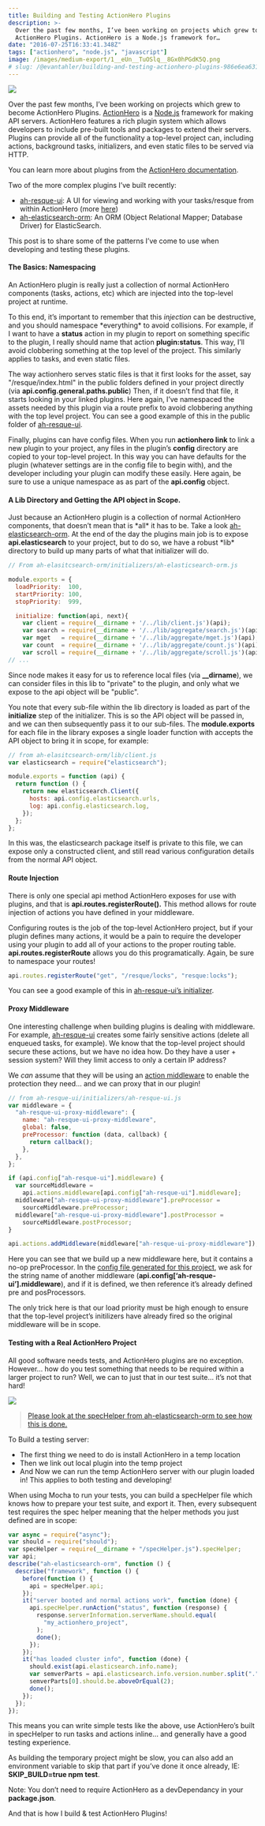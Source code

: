 ```yaml
---
title: Building and Testing ActionHero Plugins
description: >-
  Over the past few months, I’ve been working on projects which grew to become
  ActionHero Plugins. ActionHero is a Node.js framework for…
date: "2016-07-25T16:33:41.348Z"
tags: ["actionhero", "node.js", "javascript"]
image: /images/medium-export/1__eUn__TuOSlq__8Gx0hPGdK5Q.png
# slug: /@evantahler/building-and-testing-actionhero-plugins-986e6ea6317f
---
```


![](/images/medium-export/1__eUn__TuOSlq__8Gx0hPGdK5Q.png)

Over the past few months, I’ve been working on projects which grew to become ActionHero Plugins. [ActionHero](http://www.actionherojs.com/) is a [Node.js](https://medium.com/u/96cd9a1fb56) framework for making API servers. ActionHero features a rich plugin system which allows developers to include pre-built tools and packages to extend their servers. Plugins can provide all of the functionality a top-level project can, including actions, background tasks, initializers, and even static files to be served via HTTP.

You can learn more about plugins from the [ActionHero documentation](http://www.actionherojs.com/docs/#plugins).

Two of the more complex plugins I’ve built recently:

- [ah-resque-ui](https://github.com/evantahler/ah-resque-ui): A UI for viewing and working with your tasks/resque from within ActionHero (more [here](https://blog.evantahler.com/actionheros-resque-ui-6b23b049197c#.nhw2dnz23))
- [ah-elasticsearch-orm](https://github.com/messagebot/ah-elasticsearch-orm): An ORM (Object Relational Mapper; Database Driver) for ElasticSearch.

This post is to share some of the patterns I’ve come to use when developing and testing these plugins.

#### The Basics: Namespacing

An ActionHero plugin is really just a collection of normal ActionHero components (tasks, actions, etc) which are injected into the top-level project at runtime.

To this end, it’s important to remember that this _injection_ can be destructive, and you should namespace \*everything\* to avoid collisions. For example, if I want to have a **status** action in my plugin to report on something specific to the plugin, I really should name that action **plugin:status**. This way, I’ll avoid clobbering something at the top level of the project. This similarly applies to tasks, and even static files.

The way actionhero serves static files is that it first looks for the asset, say "/resque/index.html" in the public folders defined in your project directly (via **api.config.general.paths.public**) Then, if it doesn’t find that file, it starts looking in your linked plugins. Here again, I’ve namespaced the assets needed by this plugin via a route prefix to avoid clobbering anything with the top level project. You can see a good example of this in the public folder of [ah-resque-ui](https://github.com/evantahler/ah-resque-ui/tree/master/public/).

Finally, plugins can have config files. When you run **actionhero link** to link a new plugin to your project, any files in the plugin’s **config** directory are copied to your top-level project. In this way you can have defaults for the plugin (whatever settings are in the config file to begin with), and the developer including your plugin can modify these easily. Here again, be sure to use a unique namespace as as part of the **api.config** object.

#### A Lib Directory and Getting the API object in Scope.

Just because an ActionHero plugin is a collection of normal ActionHero components, that doesn’t mean that is \*all\* it has to be. Take a look [ah-elasticsearch-orm](https://github.com/messagebot/ah-elasticsearch-orm). At the end of the day the plugins main job is to expose **api.elasticsearch** to your project, but to do so, we have a robust \*lib\* directory to build up many parts of what that initializer will do.

```js
// From ah-elasitcsearch-orm/initializers/ah-elasticsearch-orm.js

module.exports = {
  loadPriority:  100,
  startPriority: 100,
  stopPriority:  999,

  initialize: function(api, next){
    var client = require(__dirname + '/../lib/client.js')(api);
    var search = require(__dirname + '/../lib/aggregate/search.js')(api);
    var mget   = require(__dirname + '/../lib/aggregate/mget.js')(api);
    var count  = require(__dirname + '/../lib/aggregate/count.js')(api);
    var scroll = require(__dirname + '/../lib/aggregate/scroll.js')(api);
// ...
```

Since node makes it easy for us to reference local files (via **\_\_dirname**), we can consider files in this lib to "private" to the plugin, and only what we expose to the api object will be "public".

You note that every sub-file within the lib directory is loaded as part of the **initialize** step of the initializer. This is so the API object will be passed in, and we can then subsequently pass it to our sub-files. The **module.exports** for each file in the library exposes a single loader function with accepts the API object to bring it in scope, for example:

```js
// from ah-elasitcsearch-orm/lib/client.js
var elasticsearch = require("elasticsearch");

module.exports = function (api) {
  return function () {
    return new elasticsearch.Client({
      hosts: api.config.elasticsearch.urls,
      log: api.config.elasticsearch.log,
    });
  };
};
```

In this was, the elasticsearch package itself is private to this file, we can expose only a constructed client, and still read various configuration details from the normal API object.

#### Route Injection

There is only one special api method ActionHero exposes for use with plugins, and that is **api.routes.registerRoute().** This method allows for route injection of actions you have defined in your middleware.

Configuring routes is the job of the top-level ActionHero project, but if your plugin defines many actions, it would be a pain to require the developer using your plugin to add all of your actions to the proper routing table. **api.routes.registerRoute** allows you do this programatically. Again, be sure to namespace your routes!

```js
api.routes.registerRoute("get", "/resque/locks", "resque:locks");
```

You can see a good example of this in [ah-resque-ui’s initializer](https://github.com/evantahler/ah-resque-ui/blob/master/initializers/ah-resque-ui.js).

#### Proxy Middleware

One interesting challenge when building plugins is dealing with middleware. For example, [ah-resque-ui](https://github.com/evantahler/ah-resque-ui/blob/master/initializers/ah-resque-ui.js) creates some fairly sensitive actions (delete all enqueued tasks, for example). We know that the top-level project should secure these actions, but we have no idea how. Do they have a user + session system? Will they limit access to only a certain IP address?

We _can_ assume that they will be using an [action middleware](http://www.actionherojs.com/docs/#action-middleware) to enable the protection they need… and we can proxy that in our plugin!

```js
// from ah-resque-ui/initializers/ah-resque-ui.js
var middleware = {
  "ah-resque-ui-proxy-middleware": {
    name: "ah-resque-ui-proxy-middleware",
    global: false,
    preProcessor: function (data, callback) {
      return callback();
    },
  },
};

if (api.config["ah-resque-ui"].middleware) {
  var sourceMiddleware =
    api.actions.middleware[api.config["ah-resque-ui"].middleware];
  middleware["ah-resque-ui-proxy-middleware"].preProcessor =
    sourceMiddleware.preProcessor;
  middleware["ah-resque-ui-proxy-middleware"].postProcessor =
    sourceMiddleware.postProcessor;
}

api.actions.addMiddleware(middleware["ah-resque-ui-proxy-middleware"]);
```

Here you can see that we build up a new middleware here, but it contains a no-op preProcessor. In the [config file generated for this project](https://github.com/evantahler/ah-resque-ui/blob/master/config/ah-resque-ui.js), we ask for the string name of another middleware (**api.config\[‘ah-resque-ui’\].middleware**), and if it is defined, we then reference it’s already defined pre and posProcessors.

The only trick here is that our load priority must be high enough to ensure that the top-level project’s initilizers have already fired so the original middleware will be in scope.

#### Testing with a Real ActionHero Project

All good software needs tests, and ActionHero plugins are no exception. However… how do you test something that needs to be required within a larger project to run? Well, we can to just that in our test suite… it’s not that hard!

![](/images/medium-export/1__MOagL7aq2Ht9e__so4tFe5g.png)

> [Please look at the specHelper from ah-elasticsearch-orm to see how this is done.](https://github.com/messagebot/ah-elasticsearch-orm/blob/master/test/specHelper.js)

To Build a testing server:

- The first thing we need to do is install ActionHero in a temp location
- Then we link out local plugin into the temp project
- And Now we can run the temp ActionHero server with our plugin loaded in! This applies to both testing and developing!

When using Mocha to run your tests, you can build a specHelper file which knows how to prepare your test suite, and export it. Then, every subsequent test requires the spec helper meaning that the helper methods you just defined are in scope:

```js
var async = require("async");
var should = require("should");
var specHelper = require(__dirname + "/specHelper.js").specHelper;
var api;
describe("ah-elasticsearch-orm", function () {
  describe("framework", function () {
    before(function () {
      api = specHelper.api;
    });
    it("server booted and normal actions work", function (done) {
      api.specHelper.runAction("status", function (response) {
        response.serverInformation.serverName.should.equal(
          "my_actionhero_project",
        );
        done();
      });
    });
    it("has loaded cluster info", function (done) {
      should.exist(api.elasticsearch.info.name);
      var semverParts = api.elasticsearch.info.version.number.split(".");
      semverParts[0].should.be.aboveOrEqual(2);
      done();
    });
  });
});
```

This means you can write simple tests like the above, use ActionHero’s built in specHelper to run tasks and actions inline… and generally have a good testing experience.

As building the temporary project might be slow, you can also add an environment variable to skip that part if you’ve done it once already, IE: **SKIP_BUILD=true npm test**.

Note: You don’t need to require ActionHero as a devDependancy in your **package.json**.

And that is how I build & test ActionHero Plugins!

```

```
